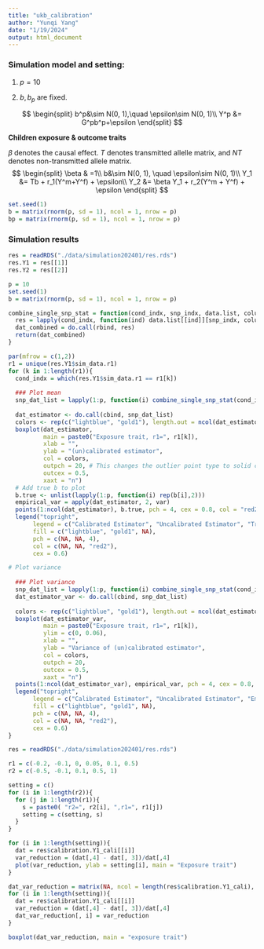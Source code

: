 ```yaml
---
title: "ukb_calibration"
author: "Yunqi Yang"
date: "1/19/2024"
output: html_document
---
```


### Simulation model and setting:

1. $p = 10$

2. $b, b_p$ are fixed. 

$$
\begin{split}
b^p&\sim N(0, 1),\quad \epsilon\sim N(0, 1)\\
Y^p &= G^pb^p+\epsilon
\end{split}
$$

**Children exposure & outcome traits**

$\beta$ denotes the causal effect. $T$ denotes transmitted allelle matrix, and $NT$ denotes non-transmitted allele matrix. 
$$
\begin{split}
\beta & =1\\
b&\sim N(0, 1), \quad \epsilon\sim N(0, 1)\\
Y_1 &= Tb + r_1(Y^m+Y^f) + \epsilon\\
Y_2 &= \beta Y_1 + r_2(Y^m + Y^f) + \epsilon
\end{split}
$$

```r
set.seed(1)
b = matrix(rnorm(p, sd = 1), ncol = 1, nrow = p)
bp = matrix(rnorm(p, sd = 1), ncol = 1, nrow = p)
```

### Simulation results
```r
res = readRDS("./data/simulation202401/res.rds")
res.Y1 = res[[1]]
res.Y2 = res[[2]]
```

```r
p = 10
set.seed(1)
b = matrix(rnorm(p, sd = 1), ncol = 1, nrow = p)
```

```r
combine_single_snp_stat = function(cond_indx, snp_indx, data.list, column_names){
  res = lapply(cond_indx, function(ind) data.list[[ind]][snp_indx, column_names])
  dat_combined = do.call(rbind, res)
  return(dat_combined)
}
```

```r
par(mfrow = c(1,2))
r1 = unique(res.Y1$sim_data.r1)
for (k in 1:length(r1)){
  cond_indx = which(res.Y1$sim_data.r1 == r1[k])
  
  ### Plot mean
  snp_dat_list = lapply(1:p, function(i) combine_single_snp_stat(cond_indx, i, data.list =res.Y1$calibration.Y1_cali, column_names = c("tau_cal", "tau_raw")))
  
  dat_estimator <- do.call(cbind, snp_dat_list)
  colors <- rep(c("lightblue", "gold1"), length.out = ncol(dat_estimator))
  boxplot(dat_estimator,
          main = paste0("Exposure trait, r1=", r1[k]),
          xlab = "",
          ylab = "(un)calibrated estimator",
          col = colors,
          outpch = 20, # This changes the outlier point type to solid circle
          outcex = 0.5,
          xaxt = "n")
  # Add true b to plot
  b.true <- unlist(lapply(1:p, function(i) rep(b[i],2)))
  empirical_var = apply(dat_estimator, 2, var)
  points(1:ncol(dat_estimator), b.true, pch = 4, cex = 0.8, col = "red2")
  legend("topright",
       legend = c("Calibrated Estimator", "Uncalibrated Estimator", "True effect size"),
       fill = c("lightblue", "gold1", NA),  
       pch = c(NA, NA, 4),  
       col = c(NA, NA, "red2"),  
       cex = 0.6)  

# Plot variance
  
  ### Plot variance
  snp_dat_list = lapply(1:p, function(i) combine_single_snp_stat(cond_indx, i, data.list =res.Y1$calibration.Y1_cali, column_names = c("var_tau_cal", "var_tau_raw")))
  dat_estimator_var <- do.call(cbind, snp_dat_list)
  
  colors <- rep(c("lightblue", "gold1"), length.out = ncol(dat_estimator_var))
  boxplot(dat_estimator_var,
          main = paste0("Exposure trait, r1=", r1[k]),
          ylim = c(0, 0.06),
          xlab = "",
          ylab = "Variance of (un)calibrated estimator",
          col = colors,
          outpch = 20, 
          outcex = 0.5,
          xaxt = "n")
  points(1:ncol(dat_estimator_var), empirical_var, pch = 4, cex = 0.8, col = "red2")
  legend("topright",
       legend = c("Calibrated Estimator", "Uncalibrated Estimator", "Empirical variance"),
       fill = c("lightblue", "gold1", NA),  
       pch = c(NA, NA, 4),  
       col = c(NA, NA, "red2"),  
       cex = 0.6)  
}

```








```r
res = readRDS("./data/simulation202401/res.rds")

r1 = c(-0.2, -0.1, 0, 0.05, 0.1, 0.5)
r2 = c(-0.5, -0.1, 0.1, 0.5, 1)

setting = c()
for (i in 1:length(r2)){
  for (j in 1:length(r1)){
    s = paste0( "r2=", r2[i], ",r1=", r1[j])
    setting = c(setting, s)
  }
}

for (i in 1:length(setting)){
  dat = res$calibration.Y1_cali[[i]]
  var_reduction = (dat[,4] - dat[, 3])/dat[,4]
  plot(var_reduction, ylab = setting[i], main = "Exposure trait")
}

dat_var_reduction = matrix(NA, ncol = length(res$calibration.Y1_cali), nrow = 10)
for (i in 1:length(setting)){
  dat = res$calibration.Y1_cali[[i]]
  var_reduction = (dat[,4] - dat[, 3])/dat[,4]
  dat_var_reduction[, i] = var_reduction
}

boxplot(dat_var_reduction, main = "exposure trait")

```




